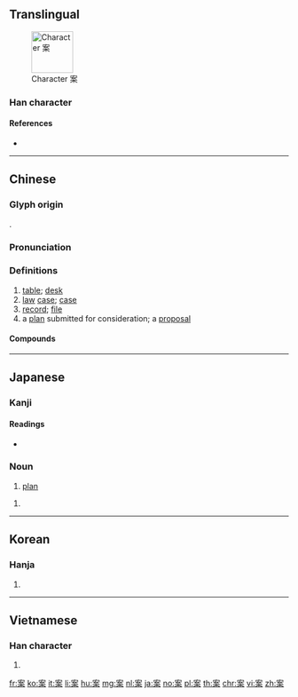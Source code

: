 {{character info/new}}
==Translingual==
[[File:It-案.png|thumb|75px|Character 案]]

===Han character===
{{Han char|rn=75|rad=木|as=06|sn=10|four=30904|canj=JVD|ids=⿱安木}}

====References====
* {{Han ref|kx=0525.090|dkj=14762|dj=0914.030|hdz=21207.080|uh=6848|ud=26696|bh=AED7|bd=44759}}

----

==Chinese==
{{zh-forms}}

===Glyph origin===
{{Han etym}}
{{Han compound|木|安|ls=psc|c1=s|c2=p}}.

===Pronunciation===
{{zh-pron
|m=àn
|c=ngon3,on3
|mc=y
|oc=y
|ma=
|cat=n
}}

===Definitions===
{{zh-hanzi}}

# [[table]]; [[desk]]
# [[law]] [[case]]; [[case]]
# [[record]]; [[file]]
# a [[plan]] submitted for consideration; a [[proposal]]

====Compounds====
{{zh-der|公案|公案比語|備案|報案|三頭對案|做案|底案|團案|一清專案|專案小組|原案|御案|刑事案|專案|保案|奇案|吃案|圖案畫|弊案|問案|慘案|了案|刑案|定案|審案|個案|包公案|三曹對案|伏案|圖案|宋元學案|復案|建議案|幾何圖案|同案|報案中心|併案|帶案|堂案|不信任案|五卅慘案|工作方案|六四慘案|凶案|凶殺案|彌天案|學案|存案|命案|彭公案|個案分析|到案|南山鐵案|個案研究|匿案|在案|几案|六案孔目|五三慘案|孟光舉案|有案可稽|沙基慘案|案卷|教案|犯案|水門案|案牘|未了公案|投案|法案|桃色案件|案牘勞煩|案部|拍案而起|檔案夾|檔案|案伯|案子|拍案叫妙|條案|案兵不動|案頭|案奉|案問|文案|拍案驚奇|濟南慘案|玉案|案首|案例|權利法案|涉案|有案|案兵束甲|案語|掌案的|獄案|案秤|拍案稱奇|成案|提案|拍案怒罵|疑案|拍案|白案|案衍|懸案|搶案|積案如山|積案|方案|稿案|案元|租借法案|書案|禮案|神案|掌案|案比|案長|朝陽方案|破案|沒頭案子|盤案|當案|盜案|斷案|案驗|病案|案事|案頭劇|璞玉專案|案件|欽案|梁案|案牘勞形|畫眉舉案|添案小吃|無頭案|無頭公案|滅門血案|檔案管理|案兵|檔案室|案准|治平專案|案目|攲案|歸案|施公案|案頭書|案由|案桌|案板|案據|案情|案節|案酒|推案|有案可查|查案|拍案叫絕|鍘美案|香案|答案|菜案|雪案螢窗|訟案|舊案|草案|鴻案相莊|竊案|結案|陽光法案|龍圖公案|齊眉舉案|鴻案鹿車|立案|腹案|騙案|舉案齊眉|長案|鐵案|綁案|血案|銷案|零方案|雪案螢燈|罪案|鐵案如山|雪案|要案|答案卷|議案|鴻案|翻案|經案|辦案|貼紙圖案|議決案|螢窗雪案|說公案|脈案|考案畫}}

{{zh-cat|Advanced}}

----

==Japanese==

===Kanji===
{{ja-kanji|grade=4|rs=木06}}

====Readings====
{{ja-kanjitab|あん|yomi=o}}
* {{ja-readings|goon=[[あん]] ([[an]])|kanon=[[あん]] ([[an]])|kun=[[つくえ]] ([[tsukue]]), [[かんがえる]] ([[kangaeru]])}}

===Noun===
{{ja-noun|あん}}

# [[plan]]

{{ja-noun|つくえ}}

# {{alternative form of|机|lang=ja}}
----

==Korean==

===Hanja===
{{ko-hanja|hangeul=안|eumhun=|rv=an|mr=an|y=an}}

# {{defn|lang=ko|sort=木06}}

----

==Vietnamese==

===Han character===
{{vi-hantu|án|rs=木06}}

# {{defn|lang=vi|sort=木06}}

[[fr:案]]
[[ko:案]]
[[it:案]]
[[li:案]]
[[hu:案]]
[[mg:案]]
[[nl:案]]
[[ja:案]]
[[no:案]]
[[pl:案]]
[[th:案]]
[[chr:案]]
[[vi:案]]
[[zh:案]]